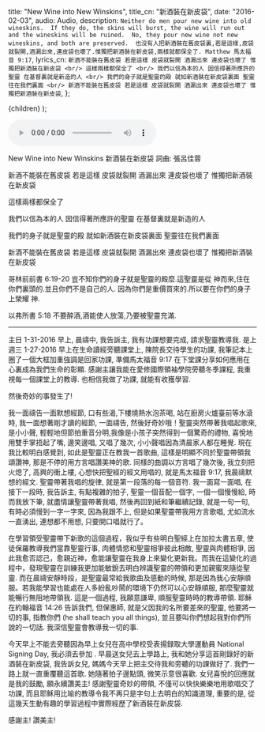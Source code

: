 
  title: "New Wine into New Winskins",
  title_cn: "新酒裝在新皮袋",
  date: "2016-02-03",
  audio: Audio,
  description: `Neither do men pour new wine into old wineskins.  If they do, the skins will burst, the wine will run out and the wineskins will be ruined.  No, they pour new wine not new wineskins, and both are preserved.  也沒有人把新酒裝在舊皮袋裏,若是這樣,皮袋就裂開,酒漏出來,連皮袋也壞了.惟獨把新酒裝在新皮袋,兩樣就都保全了.
​Matthew 馬太福音 9:17`,
  lyrics_cn: `新酒不能裝在舊皮袋
若是這樣 皮袋就裂開
酒漏出來 連皮袋也壞了
惟獨把新酒裝在新皮袋
<br/>
這樣兩樣都保全了
<br/>
我們以信為本的人
因信得著所應許的聖靈
在基督裏就是新造的人
<br/>
我們的身子就是聖靈的殿
就如新酒裝在新皮袋裏面
聖靈往在我們裏面
<br/>
新酒不能裝在舊皮袋
若是這樣 皮袋就裂開
酒漏出來 連皮袋也壞了
惟獨把新酒裝在新皮袋`,
};

  <MDXWrapper meta={meta}>{children}</MDXWrapper>
);

<audio controls src={Audio}></audio>

New Wine into New Winskins
新酒裝在新皮袋
詞曲: 張呂佳蓉

新酒不能裝在舊皮袋
若是這樣 皮袋就裂開
酒漏出來 連皮袋也壞了
惟獨把新酒裝在新皮袋

這樣兩樣都保全了

我們以信為本的人
因信得著所應許的聖靈
在基督裏就是新造的人

我們的身子就是聖靈的殿
就如新酒裝在新皮袋裏面
聖靈往在我們裏面

新酒不能裝在舊皮袋
若是這樣 皮袋就裂開
酒漏出來 連皮袋也壞了
惟獨把新酒裝在新皮袋

哥林前前書 6:19-20
豈不知你們的身子就是聖靈的殿麼.這聖靈是從 神而來,住在你們裏頭的.並且你們不是自己的人. 因為你們是重價買來的.所以要在你們的身子上榮耀 神.

以弗所書 5:18
不要醉酒,酒能使人放蕩,乃要被聖靈充滿.

<hr />

主日 1-31-2016 早上, 晨禱中, 我告訴主, 我有功課想要完成, 請求聖靈教導我. 是上週三 1-27-2016 早上在生命讀經旁聽課堂上, 陳院長交待學生的功課, 我筆記本上圈了一個大框加重強調是回家功課, 準備馬太福音 9:17 在下堂課分享如何應用在心裏成為我們生命的彰顯. 感謝主讓我能在愛修國際領袖學院旁聽冬季課程, 我重視每一個課堂上的教導. 也相信我做了功課, 就能有收獲學習.

然後奇妙的事發生了!

我一面禱告一面默想經節, 口有些渴,下樓燒熱水泡茶喝, 站在廚房火爐臺前等水滾時, 我一面想著剛才讀的經節, 一面禱告, 然後好奇妙哦！聖靈突然帶著我唱起歌來, 是小小聲, 輕輕地但節拍重音分明,我像是小孩子突然得到一個驚奇的禮物, 喜悅地用雙手掌捂起了嘴, 邊笑邊唱, 又唱了幾次, 小小聲唱因為清晨家人都在睡覺. 現在我比較明白感覺到, 如此是聖靈正在教我一首歌曲, 這樣是明顯不同於聖靈帶領我頌讚神, 那是不停的用方言唱讚美神的歌. 同樣的曲調以方言唱了幾次後, 我立刻把火熄了, 高興的衝上樓, 心想快把聖經的經文用唱的, 就是馬太福音 9:17, 我晨禱默想的經文. 聖靈帶著我唱的旋律, 就是第一段落的每一個音符. 我一面寫一面唱, 在接下一段時, 我告訴主, 有點複雜的拍子, 聖靈一個音配一個字, 一個一個慢慢給, 時而我放下筆, 就盡情讓聖靈帶著我唱, 然後再回到紙和筆繼續記錄, 就是一句一句, 有時必須慢到一字一字來, 因為我跟不上, 但是如果聖靈帶我用方言歌唱, 尤如流水一直湧出, 連想都不用想, 只要開口唱就行了。

在學習領受聖靈帶下新歌的這個過程，我似乎有些明白聖經上在加拉太書五章, 使徒保羅教導我們當靠聖靈行事, 肉體情慾和聖靈相爭彼此相敵, 聖靈與肉體相爭, 因此我愈否認己，愈親近神，愈能讓聖靈在我身上來變化更新我。而我在這變化的過程中，發現聖靈在訓練我更加能敏銳去明白辨識聖靈的帶領和更加親蜜來隨從聖靈. 而在晨禱安靜時段，是聖靈最常給我歌曲及感動的時候, 那是因為我心安靜順服。若我能學習也能處在人多紛亂吵鬧的環境下仍然可以心安靜順服, 那麼聖靈就能暢行無阻地帶領我. 這是一個過程, 我願意謙卑, 順服聖靈時時的教導帶領. 耶穌在約翰福音 14:26 告訴我們, 但保惠師, 就是父因我的名所要差來的聖靈, 他要將一切的事, 指教你們 (he shall teach you all things), 並且要叫你們想起我對你們所說的一切話. 我深信聖靈會教導我一切的事.

今天早上不能去旁聽因為早上女兒在高中學校受表揚録取大學運動員 National Signing Day, 我必須去參加 . 早晨送女兒去上學路上, 我和她分享這首剛錄好的新酒裝在新皮袋, 我告訴女兒, 媽媽今天早上把主交待我和旁聽的功課做好了. 我們一路上就一直重覆聽這首歌. 她隨著拍子邊點頭, 微笑示意很喜歡. 女兒喜悅的回應就是我的鼓勵, 願永續讚美主!
感謝聖靈奇妙的帶領, 不僅可以快快樂樂地用歌唱交了功課, 而且耶穌用比喻的教導令我不再只是字句上去明白的知識道理, 重要的是, 從這幾天生動有趣的學習過程中實際經歷了新酒裝在新皮袋.

感謝主! 讚美主!
